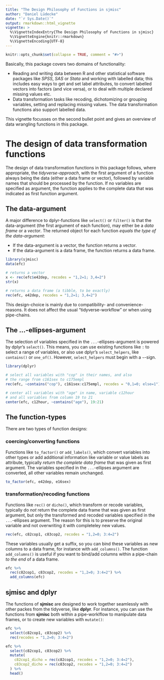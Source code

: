 ```yaml
---
title: "The Design Philosophy of Functions in sjmisc"
author: "Daniel Lüdecke"
date: "`r Sys.Date()`"
output: rmarkdown::html_vignette
vignette: >
  %\VignetteIndexEntry{The Design Philosophy of Functions in sjmisc}
  %\VignetteEngine{knitr::rmarkdown}
  %\VignetteEncoding{UTF-8}
---
```


```r
knitr::opts_chunk$set(collapse = TRUE, comment = "#>")
```

Basically, this package covers two domains of functionality:

  * Reading and writing data between R and other statistical software packages like _SPSS_, _SAS_ or _Stata_ and working with labelled data; this includes easy ways to get and set label attributes, to convert labelled vectors into factors (and vice versa), or to deal with multiple declared missing values etc.
  * Data transformation tasks like recoding, dichotomizing or grouping variables, setting and replacing missing values. The data transformation functions also support labelled data.

This vignette focusses on the second bullet point and gives an overview of data wrangling functions in this package.

# The design of data transformation functions

The design of data transformation functions in this package follows, where appropriate, the _tidyverse-approach_, with the first argument of a function always being the data (either a data frame or vector), followed by variable names that should be processed by the function. If no variables are specified as argument, the function applies to the complete data that was indicated as first function argument.

## The data-argument

A major difference to dplyr-functions like `select()` or `filter()` is that the data-argument (the first argument of each function), may either be a _data frame_ or a _vector_. The returned object for each function _equals the type of the data-argument_:

  * If the data-argument is a vector, the function returns a vector.
  * If the data-argument is a data frame, the function returns a data frame.

```r
library(sjmisc)
data(efc)

# returns a vector
x <- rec(efc$e42dep, recodes = "1,2=1; 3,4=2")
str(x)

# returns a data frame (a tibble, to be exactly)
rec(efc, e42dep, recodes = "1,2=1; 3,4=2")
```

This design-choice is mainly due to compatibility- and convenience-reasons. It does not affect the usual "tidyverse-workflow" or when using pipe-chains.

## The ...-ellipses-argument

The selection of variables specified in the `...`-ellipses-argument is powered by dplyr's `select()`. This means, you can use existing functions like `:` to select a range of variables, or also use dplyr's `select_helpers`, like `contains()` or `one_of()`. However, `select_helpers` must begin with a `~`-sign.

```r
library(dplyr)
```
```r
# select all variables with "cop" in their names, and also
# the range from c161sex to c175empl
rec(efc, ~contains("cop"), c161sex:c175empl, recodes = "0,1=0; else=1")

# center all variables with "age" in name, variable c12hour
# and all variables from column 19 to 21
center(efc, c12hour, ~contains("age"), 19:21)
```

## The function-types

There are two types of function designs:

### coercing/converting functions

Functions like `to_factor()` or `add_labels()`, which convert variables into other types or add additional information like variable or value labels as attribute, typically _return the complete data frame_ that was given as first argument. The variables specified in the `...`-ellipses argument are converted, all other variables remain unchanged.

```r
to_factor(efc, e42dep, e16sex)
```

### transformation/recoding functions

Functions like `rec()` or `dicho()`, which transform or recode variables, typically do _not_ return the complete data frame that was given as first argument, but only the transformed and recoded variables specified in the `...`-ellipses argument. The reason for this is to preserve the original variable and not overwriting it with completeley new values.

```r
rec(efc, c82cop1, c83cop2, recodes = "1,2=0; 3:4=2")
```

These variables usually get a suffix, so you can bind these variables as new columns to a data frame, for instance with `add_columns()`. The function `add_columns()` is useful if you want to bind/add columns within a pipe-chain _to the end_ of a data frame.

```r
efc %>% 
  rec(c82cop1, c83cop2, recodes = "1,2=0; 3:4=2") %>% 
  add_columns(efc)
```

## sjmisc and dplyr

The functions of **sjmisc** are designed to work together seamlessly with other packes from the tidyverse, like **dplyr**. For instance, you can use the functions from **sjmisc** both within a pipe-worklflow to manipulate data frames, or to create new variables with `mutate()`:

```r
efc %>% 
  select(c82cop1, c83cop2) %>% 
  rec(recodes = "1,2=0; 3:4=2")

efc %>% 
  select(c82cop1, c83cop2) %>% 
  mutate(
    c82cop1_dicho = rec(c82cop1, recodes = "1,2=0; 3:4=2"),
    c83cop2_dicho = rec(c83cop2, recodes = "1,2=0; 3:4=2")
  ) %>% 
  head()
```
